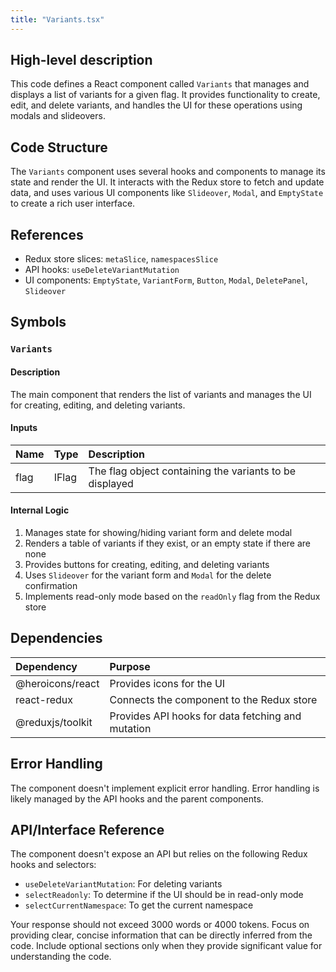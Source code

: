 ```yaml
---
title: "Variants.tsx"
---
```


## High-level description
This code defines a React component called `Variants` that manages and displays a list of variants for a given flag. It provides functionality to create, edit, and delete variants, and handles the UI for these operations using modals and slideovers.

## Code Structure
The `Variants` component uses several hooks and components to manage its state and render the UI. It interacts with the Redux store to fetch and update data, and uses various UI components like `Slideover`, `Modal`, and `EmptyState` to create a rich user interface.

## References
- Redux store slices: `metaSlice`, `namespacesSlice`
- API hooks: `useDeleteVariantMutation`
- UI components: `EmptyState`, `VariantForm`, `Button`, `Modal`, `DeletePanel`, `Slideover`

## Symbols

### `Variants`
#### Description
The main component that renders the list of variants and manages the UI for creating, editing, and deleting variants.

#### Inputs
| Name | Type | Description |
|:-----|:-----|:------------|
| flag | IFlag | The flag object containing the variants to be displayed |

#### Internal Logic
1. Manages state for showing/hiding variant form and delete modal
2. Renders a table of variants if they exist, or an empty state if there are none
3. Provides buttons for creating, editing, and deleting variants
4. Uses `Slideover` for the variant form and `Modal` for the delete confirmation
5. Implements read-only mode based on the `readOnly` flag from the Redux store

## Dependencies
| Dependency | Purpose |
|:-----------|:--------|
| @heroicons/react | Provides icons for the UI |
| react-redux | Connects the component to the Redux store |
| @reduxjs/toolkit | Provides API hooks for data fetching and mutation |

## Error Handling
The component doesn't implement explicit error handling. Error handling is likely managed by the API hooks and the parent components.

## API/Interface Reference
The component doesn't expose an API but relies on the following Redux hooks and selectors:
- `useDeleteVariantMutation`: For deleting variants
- `selectReadonly`: To determine if the UI should be in read-only mode
- `selectCurrentNamespace`: To get the current namespace

Your response should not exceed 3000 words or 4000 tokens. Focus on providing clear, concise information that can be directly inferred from the code. Include optional sections only when they provide significant value for understanding the code.